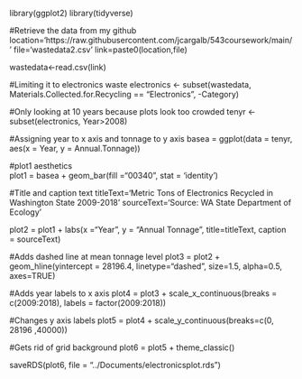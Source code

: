 library(ggplot2)
library(tidyverse)

#Retrieve the data from my github
location='https://raw.githubusercontent.com/jcargalb/543coursework/main/'
file='wastedata2.csv'
link=paste0(location,file)

wastedata<-read.csv(link)

#Limiting it to electronics waste
electronics <- subset(wastedata, Materials.Collected.for.Recycling == "Electronics", -Category)

#Only looking at 10 years because plots look too crowded
tenyr <- subset(electronics, Year>2008)

#Assigning year to x axis and tonnage to y axis
basea = ggplot(data = tenyr, 
             aes(x = Year,
                 y = Annual.Tonnage))

#plot1 aesthetics				 
plot1 = basea + geom_bar(fill ="00340", stat = 'identity')
						
#Title and caption text
titleText='Metric Tons of Electronics Recycled in Washington State 2009-2018'
sourceText='Source: WA State Department of Ecology'

plot2 = plot1 + labs(x ="Year", 
                     y = "Annual Tonnage",
                     title=titleText, caption = sourceText)

#Adds dashed line at mean tonnage level
plot3 = plot2 + geom_hline(yintercept = 28196.4,
                           linetype="dashed", 
                           size=1.5,
                           alpha=0.5, axes=TRUE)

#Adds year labels to x axis
plot4 = plot3 + scale_x_continuous(breaks = c(2009:2018), labels = factor(2009:2018))

#Changes y axis labels
plot5 = plot4 + scale_y_continuous(breaks=c(0, 28196 ,40000))
                                   
#Gets rid of grid background
plot6 = plot5 + theme_classic()

saveRDS(plot6, file = "../Documents/electronicsplot.rds")

